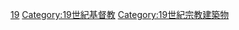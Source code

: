 [[Category:各世紀教堂|19]]
[[Category:19世紀基督教|Category:19世紀基督教]]
[[Category:19世紀宗教建築物|Category:19世紀宗教建築物]]